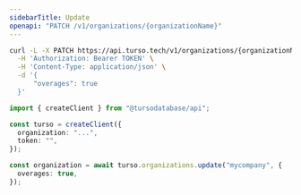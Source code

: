 ```yaml
---
sidebarTitle: Update
openapi: "PATCH /v1/organizations/{organizationName}"
---
```


<RequestExample>

```bash cURL
curl -L -X PATCH https://api.turso.tech/v1/organizations/{organizationName} \
  -H 'Authorization: Bearer TOKEN' \
  -H 'Content-Type: application/json' \
  -d '{
      "overages": true
  }'
```

```ts Node.js
import { createClient } from "@tursodatabase/api";

const turso = createClient({
  organization: "...",
  token: "",
});

const organization = await turso.organizations.update("mycompany", {
  overages: true,
});
```

</RequestExample>
